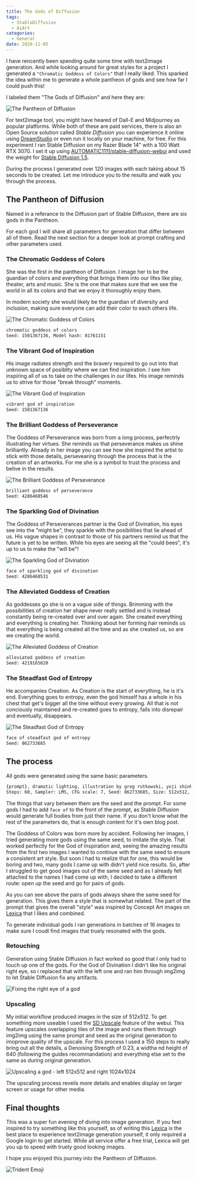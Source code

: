 ```yaml
---
title: The Gods of Diffusion
tags:
  - StableDiffusion
  - AiArt
categories:
  - General
date: 2020-11-05
---
```


I have rencently been spending quite some time with text2image generation. And while looking around for great styles for a project I generated a `"Chromatic Goddess of Colors"` that I really liked. This sparked the idea within me to generate a whole pantheon of gods and see how far I could push this!

I labeled them "The Gods of Diffusion" and here they are:

![The Pantheon of Diffusion](/images/general/gods-of-diffusion/gods_of_diffusion.png)

For text2image tool, you might have heared of Dall-E and Midjourney as popular platforms. While both of these are paid services, there is also an Open Source solution called _Stable Diffusion_ you can experience it online using [DreamStudio](https://beta.dreamstudio.ai/) or even run it locally on your machine, for free. For this experiment I ran Stable Diffusion on my Razer Blade 14" with a 100 Watt RTX 3070. I set it up using [AUTOMATIC1111/stable-diffusion-webui](https://github.com/AUTOMATIC1111/stable-diffusion-webui) and used the weight for [Stable Diffusion 1.5](https://huggingface.co/runwayml/stable-diffusion-v1-5).

During the process I generated over 120 images with each taking about 15 seconds to be created. Let me introduce you to the results and walk you through the process.

## The Pantheon of Diffusion

Named in a referance to the Diffusion part of Stable Diffusion, there are six gods in the Pantheon.

For each god I will share all parameters for generation that differ between all of them. Read the next section for a deeper look at prompt crafting and other parameters used.

### The Chromatic Goddess of Colors

She was the first in the pantheon of Diffusion. I image her to be the guardian of colors and everything that brings them into our lifes like play, theater, arts and music. She is the one that makes sure that we see the world in all its colors and that we enjoy it thoroughly enjoy them.

In modern society she would likely be the guardian of diversity and inclusion, making sure everyone can add their color to each others life.

<Img
  src="/images/general/gods-of-diffusion/chromatic_goddess_of_colors.png"
  alt="The Chromatic Goddess of Colors"
  limitHeight={true}
/>

```txt
chromatic goddess of colors
Seed: 1501367136, Model hash: 81761151
```

### The Vibrant God of Inspiration

His image radiates strength and the bravery required to go out into that unknown space of posiblity where we can find inspiration. I see him inspiring all of us to take on the challenges in our lifes. His image reminds us to strive for those "break through" moments.

<Img
  src="/images/general/gods-of-diffusion/vibrant_god_of_inspiration.png"
  alt="The Vibrant God of Inspiration"
  limitHeight={true}
/>

```txt
vibrant god of inspiration
Seed: 1501367136
```

### The Brilliant Goddess of Perseverance

The Goddess of Perseverance was born from a long process, perfectrly illustrating her virtues. She reminds us that perseverance makes us shine brilliantly. Already in her image you can see how she inspired the artist to stick with those details, persevearing through the process that is the creation of an artworks. For me she is a symbol to trust the process and belive in the results.

<Img
  src="/images/general/gods-of-diffusion/brilliant_goddess_of_perseverance.png"
  alt="The Brilliant Goddess of Perseverance"
  limitHeight={true}
/>

```txt
brilliant goddess of perseverance
Seed: 4286468546
```

### The Sparkling God of Divination

The Goddess of Perseverances partner is the God of Divination, his eyes see into the "might be", they sparkle with the posibilities that lie ahead of us. His vague shapes in contrast to those of his partners remind us that the future is yet to be written. While his eyes are seeing all the "could bees", it's up to us to make the "will be"!

<Img
  src="/images/general/gods-of-diffusion/sparkling_god_of_divination.png"
  alt="The Sparkling God of Divination"
  limitHeight={true}
/>

```txt
face of sparkling god of divination
Seed: 4286468531
```

### The Alleviated Goddess of Creation

As goddesses go she is on a vague side of things. Brimming with the possibilities of creation her shape never really settled and is instead constantly being re-created over and over again. She created everything and everything is creating her. Thinking about her forming hair reminds us that everything is being created all the time and as she created us, so are we creating the world.

<Img
  src="/images/general/gods-of-diffusion/alleviated_goddess_of_creation.png"
  alt="The Alleviated Goddess of Creation"
  limitHeight={true}
/>

```txt
alleviated goddess of creation
Seed: 4219165820
```

### The Steadfast God of Entropy

He accompanies Creation. As Creation is the start of everything, he is it's end. Everything goes to entropy, even the god himself has a whole in his chest that get's bigger all the time without every growing. All that is not conciously maintained and re-created goes to entropy, falls into disrepair and eventually, disappears.

<Img
  src="/images/general/gods-of-diffusion/steadfast_god_of_entropy.png"
  alt="The Steadfast God of Entropy"
  limitHeight={true}
/>

```txt
face of steadfast god of entropy
Seed: 862733685
```

## The process

All gods were generated using the same basic parameters.

```txt
{prompt}, dramatic lighting, illustration by greg rutkowski, yoji shinkawa, 4k, digital art, concept art, trending on artstation
Steps: 60, Sampler: LMS, CFG scale: 7, Seed: 862733685, Size: 512x512, Model hash: 81761151
```

The things that vary between them are the seed and the prompt. For some gods I had to add `face of` to the front of the prompt, as Stable Diffusion would generate full bodies from just their name. If you don't know what the rest of the parameters do, that is enough content for it's own blog post.

The Goddess of Colors was born more by accident. Following her images, I tried generating more gods using the same seed, to imitate the style. That worked perfectly for the God of Inspiration and, seeing the amazing results from the first two images I wanted to continue with the same seed to ensure a consistent art style. But soon I had to realize that for one, this would be boring and two, many gods I came up with didn't yield nice results. So, after I struggled to get good images out of the same seed and as I already felt attached to the names I had come up with, I decided to take a different route: open up the seed and go for pairs of gods.

As you can see above the pairs of gods always share the same seed for generation. This gives them a style that is somewhat related. The part of the prompt that gives the overall "style" was inspired by Concept Art images on [Lexica](https://lexica.art/) that I likes and combined.

To generate individual gods I ran generations in batches of 16 images to make sure I coudl find images that truely resonated with the gods.

### Retouching

Generation using Stable Diffusion in fact worked so good that I only had to touch up one of the gods. For the God of Divination I didn't like his original right eye, so i replaced that with the left one and ran him through img2img to let Stable Diffusion fix any artifacts.

![Fixing the right eye of a god](/images/general/gods-of-diffusion/divination-process.png)

### Upscaling

My initial workflow produced images in the size of 512x512. To get something more useable I used the [SD Upscale](https://github.com/AUTOMATIC1111/stable-diffusion-webui/wiki/Features#stable-diffusion-upscale) feature of the webui. This feature upscales overlapping tiles of the image and runs them through img2img using the same prompt and seed as the original generation to imoprove quality of the upscale. For this process I used a 150 steps to really bring out all the details, a Denoising Strength of 0.23, a widtha nd height of 640 (following the guides recommandation) and everything else set to the same as during original generation.

![Upscaling a god - left 512x512 and right 1024x1024](/images/general/gods-of-diffusion/colors-upscale.png)

The upscaling process reveils more details and enables display on larger screen or usage for other media.

## Final thoughts

This was a super fun evening of diving into image generation. If you feel inspired to try something like this yourself, as of writing this [Lexica](https://lexica.art/) is the best place to experience text2image generation yourself, it only required a Google login to get started. While all service offer a free trial, Lexica will get you up to speed with truely good looking images.

I hope you enjoyed this journey into the Pantheon of Diffusion.

![Trident Emoji](/images/emojis/trident.png)
